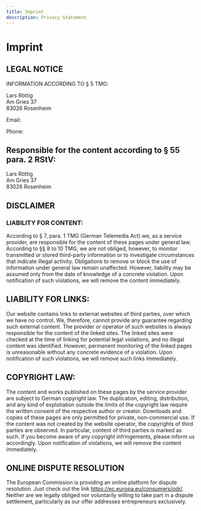 ```yaml
---
title: Imprint
description: Privacy Statement
---
```




# Imprint

## LEGAL NOTICE

INFORMATION ACCORDING TO § 5 TMG:

Lars Röttig<br/>
Am Gries 37<br/>
83026 Rosenheim<br/>

<p>
  Email: <Mailto email="imprint@larsroettig.de" />
  &nbsp;
</p>
<p>
  Phone: <Mailto tel="+49 8031 3507726" />
  &nbsp;
</p>
<p></p>


## Responsible for the content according to § 55 para. 2 RStV:
Lars Röttig<br/>
Am Gries 37<br/>
83026 Rosenheim<br/>


## DISCLAIMER
### LIABILITY FOR CONTENT:
According to § 7, para. 1 TMG (German Telemedia Act) we, as a service provider, are responsible for the content of these pages under general law. According to §§ 8 to 10 TMG, we are not obliged, however, to monitor transmitted or stored third-party information or to investigate circumstances that indicate illegal activity. Obligations to remove or block the use of information under general law remain unaffected. However, liability may be assumed only from the date of knowledge of a concrete violation. Upon notification of such violations, we will remove the content immediately.

## LIABILITY FOR LINKS:
Our website contains links to external websites of third parties, over which we have no control. We, therefore, cannot provide any guarantee regarding such external content. The provider or operator of such websites is always responsible for the content of the linked sites. The linked sites were checked at the time of linking for potential legal violations, and no illegal content was identified. However, permanent monitoring of the linked pages is unreasonable without any concrete evidence of a violation. Upon notification of such violations, we will remove such links immediately.

## COPYRIGHT LAW:
The content and works published on these pages by the service provider are subject to German copyright law. The duplication, editing, distribution, and any kind of exploitation outside the limits of the copyright law require the written consent of the respective author or creator. Downloads and copies of these pages are only permitted for private, non-commercial use. If the content was not created by the website operator, the copyrights of third parties are observed. In particular, content of third parties is marked as such. If you become aware of any copyright infringements, please inform us accordingly. Upon notification of violations, we will remove the content immediately.

## ONLINE DISPUTE RESOLUTION
The European Commission is providing an online platform for dispute resolution. Just check out the link https://ec.europa.eu/consumers/odr/. Neither are we legally obliged nor voluntarily willing to take part in a dispute settlement, particularly as our offer addresses entrepreneurs exclusively.
